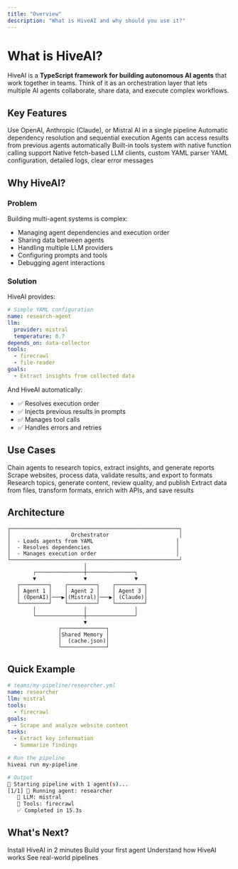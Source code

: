 ```yaml
---
title: "Overview"
description: "What is HiveAI and why should you use it?"
---
```


# What is HiveAI?

HiveAI is a **TypeScript framework for building autonomous AI agents** that work together in teams. Think of it as an orchestration layer that lets multiple AI agents collaborate, share data, and execute complex workflows.

## Key Features

<CardGroup cols={2}>
  <Card title="Multi-LLM Support" icon="brain">
    Use OpenAI, Anthropic (Claude), or Mistral AI in a single pipeline
  </Card>
  <Card title="Agent Orchestration" icon="sitemap">
    Automatic dependency resolution and sequential execution
  </Card>
  <Card title="Shared Memory" icon="database">
    Agents can access results from previous agents automatically
  </Card>
  <Card title="Function Calling" icon="wrench">
    Built-in tools system with native function calling support
  </Card>
  <Card title="Zero Heavy Dependencies" icon="feather">
    Native fetch-based LLM clients, custom YAML parser
  </Card>
  <Card title="Developer Experience" icon="sparkles">
    YAML configuration, detailed logs, clear error messages
  </Card>
</CardGroup>

## Why HiveAI?

### Problem

Building multi-agent systems is complex:
- Managing agent dependencies and execution order
- Sharing data between agents
- Handling multiple LLM providers
- Configuring prompts and tools
- Debugging agent interactions

### Solution

HiveAI provides:
```yaml
# Simple YAML configuration
name: research-agent
llm:
  provider: mistral
  temperature: 0.7
depends_on: data-collector
tools:
  - firecrawl
  - file-reader
goals:
  - Extract insights from collected data
```

And HiveAI automatically:
- ✅ Resolves execution order
- ✅ Injects previous results in prompts
- ✅ Manages tool calls
- ✅ Handles errors and retries

## Use Cases

<AccordionGroup>
  <Accordion title="Research & Data Analysis">
    Chain agents to research topics, extract insights, and generate reports
  </Accordion>
  <Accordion title="Web Scraping Pipelines">
    Scrape websites, process data, validate results, and export to formats
  </Accordion>
  <Accordion title="Content Generation">
    Research topics, generate content, review quality, and publish
  </Accordion>
  <Accordion title="Data Processing">
    Extract data from files, transform formats, enrich with APIs, and save results
  </Accordion>
</AccordionGroup>

## Architecture

```
┌─────────────────────────────────────────────────────┐
│                   Orchestrator                      │
│  - Loads agents from YAML                          │
│  - Resolves dependencies                           │
│  - Manages execution order                         │
└─────────────────────────────────────────────────────┘
                        │
        ┌───────────────┼───────────────┐
        ▼               ▼               ▼
   ┌─────────┐    ┌─────────┐    ┌─────────┐
   │ Agent 1 │    │ Agent 2 │    │ Agent 3 │
   │ (OpenAI)│───▶│(Mistral)│───▶│ (Claude)│
   └─────────┘    └─────────┘    └─────────┘
        │               │               │
        └───────────────┼───────────────┘
                        ▼
                ┌──────────────┐
                │Shared Memory │
                │  (cache.json)│
                └──────────────┘
```

## Quick Example

```yaml
# teams/my-pipeline/researcher.yml
name: researcher
llm: mistral
tools:
  - firecrawl
goals:
  - Scrape and analyze website content
tasks:
  - Extract key information
  - Summarize findings
```

```bash
# Run the pipeline
hiveai run my-pipeline

# Output
🚀 Starting pipeline with 1 agent(s)...
[1/1] 🤖 Running agent: researcher
   🧠 LLM: mistral
   🔧 Tools: firecrawl
   ✅ Completed in 15.3s
```

## What's Next?

<CardGroup cols={2}>
  <Card title="Installation" icon="download" href="/docs/en/get-started/installation">
    Install HiveAI in 2 minutes
  </Card>
  <Card title="Quick Start" icon="rocket" href="/docs/en/get-started/quickstart">
    Build your first agent
  </Card>
  <Card title="Core Concepts" icon="book" href="/docs/en/core-concepts/agents">
    Understand how HiveAI works
  </Card>
  <Card title="Examples" icon="code" href="/docs/en/examples/research-pipeline">
    See real-world pipelines
  </Card>
</CardGroup>